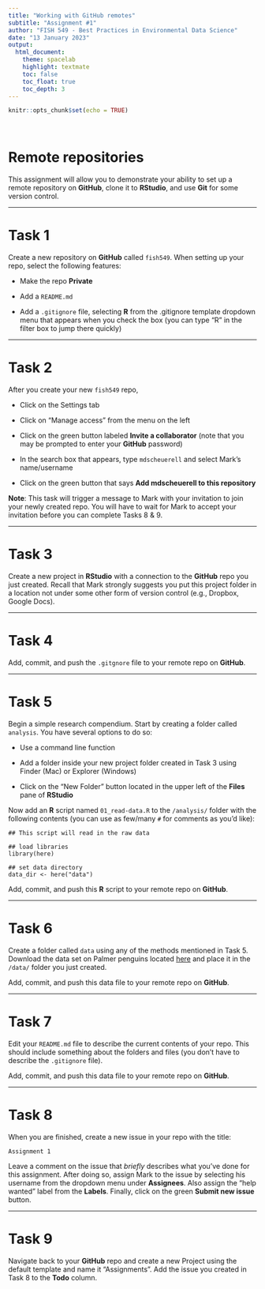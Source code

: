 ```yaml
---
title: "Working with GitHub remotes"
subtitle: "Assignment #1"
author: "FISH 549 - Best Practices in Environmental Data Science"
date: "13 January 2023"
output:
  html_document:
    theme: spacelab
    highlight: textmate
    toc: false
    toc_float: true
    toc_depth: 3
---
```


```r
knitr::opts_chunk$set(echo = TRUE)
```

<br>

# Remote repositories

This assignment will allow you to demonstrate your ability to set up a remote repository on **GitHub**, clone it to **RStudio**, and use **Git** for some version control.

***

# Task 1

Create a new repository on **GitHub** called `fish549`. When setting up your repo, select the following features:

* Make the repo **Private**

* Add a `README.md`
    
* Add a `.gitignore` file, selecting **R** from the .gitignore template dropdown menu that appears when you check the box (you can type "R" in the filter box to jump there quickly)

***

# Task 2

After you create your new `fish549` repo,

* Click on the Settings tab

* Click on "Manage access" from the menu on the left

* Click on the green button labeled **Invite a collaborator** (note that you may be prompted to enter your **GitHub** password)

* In the search box that appears, type `mdscheuerell` and select Mark's name/username

* Click on the green button that says **Add mdscheuerell to this repository**

**Note**: This task will trigger a message to Mark with your invitation to join your newly created repo. You will have to wait for Mark to accept your invitation before you can complete Tasks 8 & 9.

***

# Task 3

Create a new project in **RStudio** with a connection to the **GitHub** repo you just created. Recall that Mark strongly suggests you put this project folder in a location not under some other form of version control (e.g., Dropbox, Google Docs).

***

# Task 4

Add, commit, and push the `.gitgnore` file to your remote repo on **GitHub**.

***

# Task 5

Begin a simple research compendium. Start by creating a folder called `analysis`. You have several options to do so:

* Use a command line function

* Add a folder inside your new project folder created in Task 3 using Finder (Mac) or Explorer (Windows)

* Click on the "New Folder" button located in the upper left of the **Files** pane of **RStudio**

Now add an **R** script named `01_read-data.R` to the `/analysis/` folder with the following contents (you can use as few/many `#` for comments as you'd like):

```
## This script will read in the raw data

## load libraries
library(here)

## set data directory
data_dir <- here("data")
```

Add, commit, and push this **R** script to your remote repo on **GitHub**.

***

# Task 6

Create a folder called `data` using any of the methods mentioned in Task 5. Download the data set on Palmer penguins located [here](palmer_penguins.csv) and place it in the `/data/` folder you just created.

Add, commit, and push this data file to your remote repo on **GitHub**.

***

# Task 7

Edit your `README.md` file to describe the current contents of your repo. This should include something about the folders and files (you don't have to describe the `.gitignore` file).

Add, commit, and push this data file to your remote repo on **GitHub**.

***

# Task 8

When you are finished, create a new issue in your repo with the title:

`Assignment 1`

Leave a comment on the issue that *briefly* describes what you've done for this assignment. After doing so, assign Mark to the issue by selecting his username from the dropdown menu under **Assignees**. Also assign the "help wanted" label from the **Labels**. Finally, click on the green **Submit new issue** button.

***

# Task 9

Navigate back to your **GitHub** repo and create a new Project using the default template and name it "Assignments". Add the issue you created in Task 8 to the **Todo** column.


